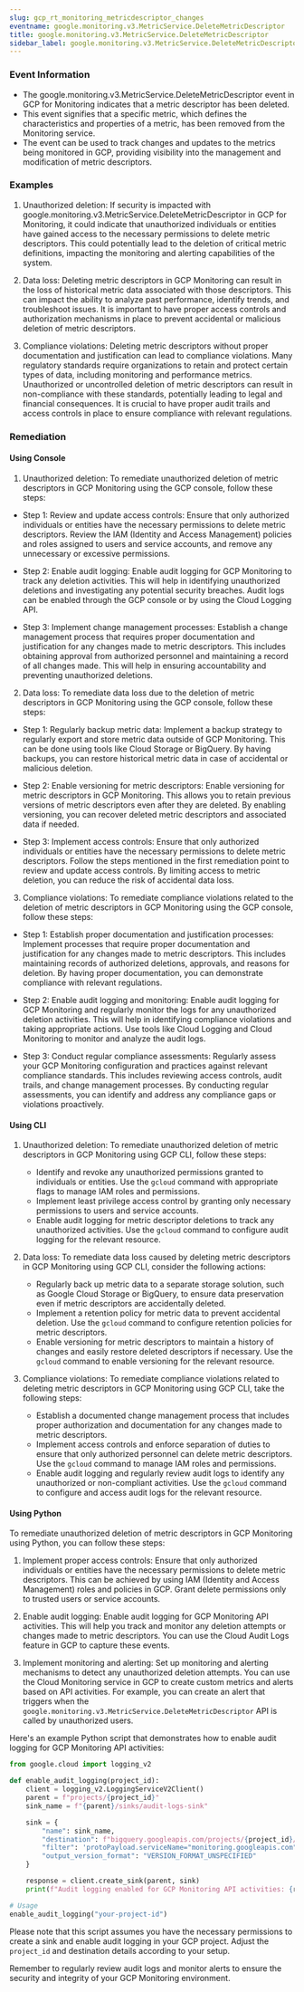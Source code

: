 ```yaml
--- 
slug: gcp_rt_monitoring_metricdescriptor_changes
eventname: google.monitoring.v3.MetricService.DeleteMetricDescriptor
title: google.monitoring.v3.MetricService.DeleteMetricDescriptor
sidebar_label: google.monitoring.v3.MetricService.DeleteMetricDescriptor
---
```

                       
### Event Information

- The google.monitoring.v3.MetricService.DeleteMetricDescriptor event in GCP for Monitoring indicates that a metric descriptor has been deleted.
- This event signifies that a specific metric, which defines the characteristics and properties of a metric, has been removed from the Monitoring service.
- The event can be used to track changes and updates to the metrics being monitored in GCP, providing visibility into the management and modification of metric descriptors.


### Examples

1. Unauthorized deletion: If security is impacted with google.monitoring.v3.MetricService.DeleteMetricDescriptor in GCP for Monitoring, it could indicate that unauthorized individuals or entities have gained access to the necessary permissions to delete metric descriptors. This could potentially lead to the deletion of critical metric definitions, impacting the monitoring and alerting capabilities of the system.

2. Data loss: Deleting metric descriptors in GCP Monitoring can result in the loss of historical metric data associated with those descriptors. This can impact the ability to analyze past performance, identify trends, and troubleshoot issues. It is important to have proper access controls and authorization mechanisms in place to prevent accidental or malicious deletion of metric descriptors.

3. Compliance violations: Deleting metric descriptors without proper documentation and justification can lead to compliance violations. Many regulatory standards require organizations to retain and protect certain types of data, including monitoring and performance metrics. Unauthorized or uncontrolled deletion of metric descriptors can result in non-compliance with these standards, potentially leading to legal and financial consequences. It is crucial to have proper audit trails and access controls in place to ensure compliance with relevant regulations.

### Remediation

#### Using Console

1. Unauthorized deletion: To remediate unauthorized deletion of metric descriptors in GCP Monitoring using the GCP console, follow these steps:

- Step 1: Review and update access controls: Ensure that only authorized individuals or entities have the necessary permissions to delete metric descriptors. Review the IAM (Identity and Access Management) policies and roles assigned to users and service accounts, and remove any unnecessary or excessive permissions.

- Step 2: Enable audit logging: Enable audit logging for GCP Monitoring to track any deletion activities. This will help in identifying unauthorized deletions and investigating any potential security breaches. Audit logs can be enabled through the GCP console or by using the Cloud Logging API.

- Step 3: Implement change management processes: Establish a change management process that requires proper documentation and justification for any changes made to metric descriptors. This includes obtaining approval from authorized personnel and maintaining a record of all changes made. This will help in ensuring accountability and preventing unauthorized deletions.

2. Data loss: To remediate data loss due to the deletion of metric descriptors in GCP Monitoring using the GCP console, follow these steps:

- Step 1: Regularly backup metric data: Implement a backup strategy to regularly export and store metric data outside of GCP Monitoring. This can be done using tools like Cloud Storage or BigQuery. By having backups, you can restore historical metric data in case of accidental or malicious deletion.

- Step 2: Enable versioning for metric descriptors: Enable versioning for metric descriptors in GCP Monitoring. This allows you to retain previous versions of metric descriptors even after they are deleted. By enabling versioning, you can recover deleted metric descriptors and associated data if needed.

- Step 3: Implement access controls: Ensure that only authorized individuals or entities have the necessary permissions to delete metric descriptors. Follow the steps mentioned in the first remediation point to review and update access controls. By limiting access to metric deletion, you can reduce the risk of accidental data loss.

3. Compliance violations: To remediate compliance violations related to the deletion of metric descriptors in GCP Monitoring using the GCP console, follow these steps:

- Step 1: Establish proper documentation and justification processes: Implement processes that require proper documentation and justification for any changes made to metric descriptors. This includes maintaining records of authorized deletions, approvals, and reasons for deletion. By having proper documentation, you can demonstrate compliance with relevant regulations.

- Step 2: Enable audit logging and monitoring: Enable audit logging for GCP Monitoring and regularly monitor the logs for any unauthorized deletion activities. This will help in identifying compliance violations and taking appropriate actions. Use tools like Cloud Logging and Cloud Monitoring to monitor and analyze the audit logs.

- Step 3: Conduct regular compliance assessments: Regularly assess your GCP Monitoring configuration and practices against relevant compliance standards. This includes reviewing access controls, audit trails, and change management processes. By conducting regular assessments, you can identify and address any compliance gaps or violations proactively.

#### Using CLI

1. Unauthorized deletion: To remediate unauthorized deletion of metric descriptors in GCP Monitoring using GCP CLI, follow these steps:
   - Identify and revoke any unauthorized permissions granted to individuals or entities. Use the `gcloud` command with appropriate flags to manage IAM roles and permissions.
   - Implement least privilege access control by granting only necessary permissions to users and service accounts.
   - Enable audit logging for metric descriptor deletions to track any unauthorized activities. Use the `gcloud` command to configure audit logging for the relevant resource.

2. Data loss: To remediate data loss caused by deleting metric descriptors in GCP Monitoring using GCP CLI, consider the following actions:
   - Regularly back up metric data to a separate storage solution, such as Google Cloud Storage or BigQuery, to ensure data preservation even if metric descriptors are accidentally deleted.
   - Implement a retention policy for metric data to prevent accidental deletion. Use the `gcloud` command to configure retention policies for metric descriptors.
   - Enable versioning for metric descriptors to maintain a history of changes and easily restore deleted descriptors if necessary. Use the `gcloud` command to enable versioning for the relevant resource.

3. Compliance violations: To remediate compliance violations related to deleting metric descriptors in GCP Monitoring using GCP CLI, take the following steps:
   - Establish a documented change management process that includes proper authorization and documentation for any changes made to metric descriptors.
   - Implement access controls and enforce separation of duties to ensure that only authorized personnel can delete metric descriptors. Use the `gcloud` command to manage IAM roles and permissions.
   - Enable audit logging and regularly review audit logs to identify any unauthorized or non-compliant activities. Use the `gcloud` command to configure and access audit logs for the relevant resource.

#### Using Python

To remediate unauthorized deletion of metric descriptors in GCP Monitoring using Python, you can follow these steps:

1. Implement proper access controls: Ensure that only authorized individuals or entities have the necessary permissions to delete metric descriptors. This can be achieved by using IAM (Identity and Access Management) roles and policies in GCP. Grant delete permissions only to trusted users or service accounts.

2. Enable audit logging: Enable audit logging for GCP Monitoring API activities. This will help you track and monitor any deletion attempts or changes made to metric descriptors. You can use the Cloud Audit Logs feature in GCP to capture these events.

3. Implement monitoring and alerting: Set up monitoring and alerting mechanisms to detect any unauthorized deletion attempts. You can use the Cloud Monitoring service in GCP to create custom metrics and alerts based on API activities. For example, you can create an alert that triggers when the `google.monitoring.v3.MetricService.DeleteMetricDescriptor` API is called by unauthorized users.

Here's an example Python script that demonstrates how to enable audit logging for GCP Monitoring API activities:

```python
from google.cloud import logging_v2

def enable_audit_logging(project_id):
    client = logging_v2.LoggingServiceV2Client()
    parent = f"projects/{project_id}"
    sink_name = f"{parent}/sinks/audit-logs-sink"

    sink = {
        "name": sink_name,
        "destination": f"bigquery.googleapis.com/projects/{project_id}/datasets/audit_logs",
        "filter": 'protoPayload.serviceName="monitoring.googleapis.com"',
        "output_version_format": "VERSION_FORMAT_UNSPECIFIED"
    }

    response = client.create_sink(parent, sink)
    print(f"Audit logging enabled for GCP Monitoring API activities: {response.name}")

# Usage
enable_audit_logging("your-project-id")
```

Please note that this script assumes you have the necessary permissions to create a sink and enable audit logging in your GCP project. Adjust the `project_id` and destination details according to your setup.

Remember to regularly review audit logs and monitor alerts to ensure the security and integrity of your GCP Monitoring environment.


 